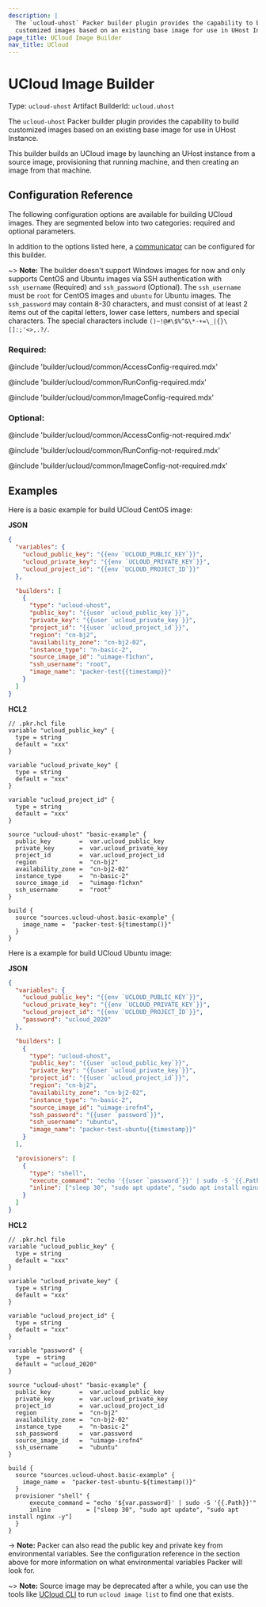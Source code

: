 ```yaml
---
description: |
  The `ucloud-uhost` Packer builder plugin provides the capability to build
  customized images based on an existing base image for use in UHost Instance.
page_title: UCloud Image Builder
nav_title: UCloud
---
```


# UCloud Image Builder

Type: `ucloud-uhost`
Artifact BuilderId: `ucloud.uhost`

The `ucloud-uhost` Packer builder plugin provides the capability to build
customized images based on an existing base image for use in UHost Instance.

This builder builds an UCloud image by launching an UHost instance from a source image,
provisioning that running machine, and then creating an image from that machine.

## Configuration Reference

The following configuration options are available for building UCloud images. They are
segmented below into two categories: required and optional parameters.

In addition to the options listed here, a
[communicator](/packer/docs/templates/legacy_json_templates/communicator) can be configured for this
builder.

~> **Note:** The builder doesn't support Windows images for now and only supports CentOS and Ubuntu images via SSH authentication with `ssh_username` (Required) and `ssh_password` (Optional). The `ssh_username` must be `root` for CentOS images and `ubuntu` for Ubuntu images. The `ssh_password` may contain 8-30 characters, and must consist of at least 2 items out of the capital letters, lower case letters, numbers and special characters. The special characters include `()~!@#\$%^&\*-+=\_|{}\[]:;'<>,.?/`.

### Required:

@include 'builder/ucloud/common/AccessConfig-required.mdx'

@include 'builder/ucloud/common/RunConfig-required.mdx'

@include 'builder/ucloud/common/ImageConfig-required.mdx'

### Optional:

@include 'builder/ucloud/common/AccessConfig-not-required.mdx'

@include 'builder/ucloud/common/RunConfig-not-required.mdx'

@include 'builder/ucloud/common/ImageConfig-not-required.mdx'

## Examples

Here is a basic example for build UCloud CentOS image:

**JSON**

```json
{
  "variables": {
    "ucloud_public_key": "{{env `UCLOUD_PUBLIC_KEY`}}",
    "ucloud_private_key": "{{env `UCLOUD_PRIVATE_KEY`}}",
    "ucloud_project_id": "{{env `UCLOUD_PROJECT_ID`}}"
  },

  "builders": [
    {
      "type": "ucloud-uhost",
      "public_key": "{{user `ucloud_public_key`}}",
      "private_key": "{{user `ucloud_private_key`}}",
      "project_id": "{{user `ucloud_project_id`}}",
      "region": "cn-bj2",
      "availability_zone": "cn-bj2-02",
      "instance_type": "n-basic-2",
      "source_image_id": "uimage-f1chxn",
      "ssh_username": "root",
      "image_name": "packer-test{{timestamp}}"
    }
  ]
}
```

**HCL2**

```hcl
// .pkr.hcl file
variable "ucloud_public_key" {
  type = string
  default = "xxx"
}

variable "ucloud_private_key" {
  type = string
  default = "xxx"
}

variable "ucloud_project_id" {
  type = string
  default = "xxx"
}

source "ucloud-uhost" "basic-example" {
  public_key        =  var.ucloud_public_key
  private_key       =  var.ucloud_private_key
  project_id        =  var.ucloud_project_id
  region            =  "cn-bj2"
  availability_zone =  "cn-bj2-02"
  instance_type     =  "n-basic-2"
  source_image_id   =  "uimage-f1chxn"
  ssh_username      =  "root"
}

build {
  source "sources.ucloud-uhost.basic-example" {
    image_name =  "packer-test-${timestamp()}"
  }
}
```


Here is a example for build UCloud Ubuntu image:

**JSON**

```json
{
  "variables": {
    "ucloud_public_key": "{{env `UCLOUD_PUBLIC_KEY`}}",
    "ucloud_private_key": "{{env `UCLOUD_PRIVATE_KEY`}}",
    "ucloud_project_id": "{{env `UCLOUD_PROJECT_ID`}}",
    "password": "ucloud_2020"
  },

  "builders": [
    {
      "type": "ucloud-uhost",
      "public_key": "{{user `ucloud_public_key`}}",
      "private_key": "{{user `ucloud_private_key`}}",
      "project_id": "{{user `ucloud_project_id`}}",
      "region": "cn-bj2",
      "availability_zone": "cn-bj2-02",
      "instance_type": "n-basic-2",
      "source_image_id": "uimage-irofn4",
      "ssh_password": "{{user `password`}}",
      "ssh_username": "ubuntu",
      "image_name": "packer-test-ubuntu{{timestamp}}"
    }
  ],

  "provisioners": [
    {
      "type": "shell",
      "execute_command": "echo '{{user `password`}}' | sudo -S '{{.Path}}'",
      "inline": ["sleep 30", "sudo apt update", "sudo apt install nginx -y"]
    }
  ]
}
```

**HCL2**

```hcl
// .pkr.hcl file
variable "ucloud_public_key" {
  type = string
  default = "xxx"
}

variable "ucloud_private_key" {
  type = string
  default = "xxx"
}

variable "ucloud_project_id" {
  type = string
  default = "xxx"
}

variable "password" {
  type  = string
  default = "ucloud_2020"
}

source "ucloud-uhost" "basic-example" {
  public_key        =  var.ucloud_public_key
  private_key       =  var.ucloud_private_key
  project_id        =  var.ucloud_project_id
  region            =  "cn-bj2"
  availability_zone =  "cn-bj2-02"
  instance_type     =  "n-basic-2"
  ssh_password      =  var.password
  source_image_id   =  "uimage-irofn4"
  ssh_username      =  "ubuntu"
}

build {
  source "sources.ucloud-uhost.basic-example" {
    image_name =  "packer-test-ubuntu-${timestamp()}"
  }
  provisioner "shell" {
      execute_command = "echo '${var.password}' | sudo -S '{{.Path}}'"
      inline          = ["sleep 30", "sudo apt update", "sudo apt install nginx -y"]
  }
}
```


-> **Note:** Packer can also read the public key and private key from
environmental variables. See the configuration reference in the section above
for more information on what environmental variables Packer will look for.

~> **Note:** Source image may be deprecated after a while, you can use the tools like [UCloud CLI](https://docs.ucloud.cn/cli/intro) to run `ucloud image list` to find one that exists.
